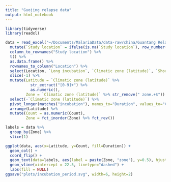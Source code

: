 ```yaml
---
title: "Guojing relapse data"
output: html_notebook
---
```


```r
library(tidyverse)
library(readxl)
```

```r
data = read_excel("~/Documents/MalariaData/data-raw/china/Guantang Relapse Data - GJY.xlsx") %>%
  mutate(`Study location` = ifelse(is.na(`Study location`), row_number(), `Study location`)) %>%
  column_to_rownames("Study location") %>%
  t() %>%
  as.data.frame() %>%
  rownames_to_column("Location") %>%
  select(Location, `Long incubation`, `Climatic zone (latitude)`, `Short incubation`) %>%
  slice(-1) %>%
  mutate(Latitude = `Climatic zone (latitude)` %>%
           str_extract("[0-9]+") %>%
           as.numeric(),
         Zone = `Climatic zone (latitude)` %>% str_remove(" zone.+$")) %>%
  select(-`Climatic zone (latitude)`) %>%
  pivot_longer(matches("incubation"), names_to="Duration", values_to="Count") %>%
  arrange(Latitude) %>%
  mutate(Count = as.numeric(Count),
         Zone = fct_inorder(Zone) %>% fct_rev())

labels = data %>%
  group_by(Zone) %>%
  slice(1)

ggplot(data, aes(x=Latitude, y=Count, fill=Duration)) +
  geom_col() +
  coord_flip() +
  geom_text(data=labels, aes(label = paste(Zone, "zone"), y=0.5), hjust=0, color="white") +
  geom_vline(xintercept = 22.5, linetype="dashed") +
  labs(fill = NULL)
ggsave("plots/incubation_period.svg", width=6, height=2)
```
